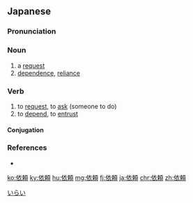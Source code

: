 ==Japanese==
{{ja-kanjitab|い|らい|yomi=o}}

===Pronunciation===
{{ja-pron|いらい|acc=0|acc_ref=SMK2,NHK}}

===Noun===
{{ja-noun|いらい}}

# a [[request]]
# [[dependence]], [[reliance]]

===Verb===
{{ja-verb-suru|いらい}}

# to [[request]], to [[ask]] (someone to do)
# to [[depend]], to [[entrust]]

====Conjugation====
{{ja-suru|いらい}}

===References===
* {{R:Shogakukan}}
<references/>

[[Category:Japanese basic words|いらい]]

[[ko:依頼]]
[[ky:依頼]]
[[hu:依頼]]
[[mg:依頼]]
[[fj:依頼]]
[[ja:依頼]]
[[chr:依頼]]
[[zh:依頼]]